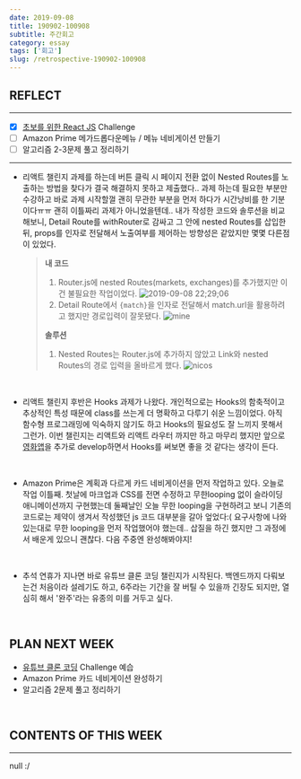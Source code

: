 ```yaml
---
date: 2019-09-08
title: 190902-100908
subtitle: 주간회고
category: essay
tags: ['회고']
slug: /retrospective-190902-100908
---
```


## REFLECT

---

- [x] [초보를 위한 React JS](https://academy.nomadcoders.co/p/react-for-beginners) Challenge
- [ ] Amazon Prime 메가드롭다운메뉴 / 메뉴 네비게이션 만들기
- [ ] 알고리즘 2-3문제 풀고 정리하기

---

- 리액트 챌린지 과제를 하는데 버튼 클릭 시 페이지 전환 없이 Nested Routes를 노출하는 방법을 찾다가 결국 해결하지 못하고 제출했다.. 과제 하는데 필요한 부분만 수강하고 바로 과제 시작할껄 괜히 무관한 부분을 먼저 하다가 시간낭비를 한 기분이다ㅠㅠ 괜히 이틀짜리 과제가 아니었을텐데..
  내가 작성한 코드와 솔루션을 비교해보니, Detail Route를 withRouter로 감싸고 그 안에 nested Routes를 삽입한 뒤, props를 인자로 전달해서 노출여부를 제어하는 방향성은 같았지만 몇몇 다른점이 있었다.

  > **내 코드**
  >
  > 1. Router.js에 nested Routes(markets, exchanges)를 추가했지만 이건 불필요한 작업이었다.
  >    ![2019-09-08 22;29;06](https://user-images.githubusercontent.com/42695954/64488912-5b42cb00-d288-11e9-807c-969d078bcb80.png)
  > 2. Detail Route에서 `{match}`을 인자로 전달해서 match.url을 활용하려고 했지만 경로입력이 잘못됐다.
  >    ![mine](https://user-images.githubusercontent.com/42695954/64232984-0fadbb80-cf2e-11e9-9e1a-b5095497d001.png)
  >
  > **솔루션**
  >
  > 1. Nested Routes는 Router.js에 추가하지 않았고 Link와 nested Routes의 경로 입력을 올바르게 했다.
  >    ![nicos](https://user-images.githubusercontent.com/42695954/64232934-eee56600-cf2d-11e9-8e61-b976cf9ca926.png)

&nbsp;

- 리액트 챌린지 후반은 Hooks 과제가 나왔다. 개인적으로는 Hooks의 함축적이고 추상적인 특성 때문에 class를 쓰는게 더 명확하고 다루기 쉬운 느낌이었다. 아직 함수형 프로그래밍에 익숙하지 않기도 하고 Hooks의 필요성도 잘 느끼지 못해서 그런가. 이번 챌린지는 리액트와 리액트 라우터 까지만 하고 마무리 했지만 앞으로 [영화앱](https://github.com/reesekimm/nomflix)을 추가로 develop하면서 Hooks를 써보면 좋을 것 같다는 생각이 든다.

&nbsp;

- Amazon Prime은 계획과 다르게 카드 네비게이션을 먼저 작업하고 있다. 오늘로 작업 이틀째. 첫날에 마크업과 CSS를 전면 수정하고 무한looping 없이 슬라이딩 애니메이션까지 구현했는데 둘째날인 오늘 무한 looping을 구현하려고 보니 기존의 코드로는 제약이 생겨서 작성했던 js 코드 대부분을 갈아 엎었다:( 요구사항에 나와있는대로 무한 looping을 먼저 작업했어야 했는데.. 삽질을 하긴 했지만 그 과정에서 배운게 있으니 괜찮다. 다음 주중엔 완성해봐야지!

&nbsp;

- 추석 연휴가 지나면 바로 유튜브 클론 코딩 챌린지가 시작된다. 백엔드까지 다뤄보는건 처음이라 설레기도 하고, 6주라는 기간을 잘 버틸 수 있을까 긴장도 되지만, 열심히 해서 '완주'라는 유종의 미를 거두고 싶다.

&nbsp;

## PLAN NEXT WEEK

- [유튜브 클론 코딩](https://academy.nomadcoders.co/p/javascript-fullstack-from-zero-to-hero) Challenge 예습
- Amazon Prime 카드 네비게이션 완성하기
- 알고리즘 2문제 풀고 정리하기

&nbsp;

## CONTENTS OF THIS WEEK

---

null :/
